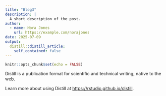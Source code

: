 ```yaml
---
title: "Blog3"
description: |
  A short description of the post.
author:
  - name: Nora Jones
    url: https://example.com/norajones
date: 2025-07-09
output:
  distill::distill_article:
    self_contained: false
---
```



```r
knitr::opts_chunk$set(echo = FALSE)
```

Distill is a publication format for scientific and technical writing, native to the web.

Learn more about using Distill at <https://rstudio.github.io/distill>.


